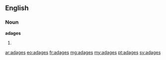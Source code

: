 ==English==

===Noun===
'''adages'''
# {{plural of|adage}}

[[ar:adages]]
[[eo:adages]]
[[fr:adages]]
[[mg:adages]]
[[my:adages]]
[[pt:adages]]
[[sv:adages]]